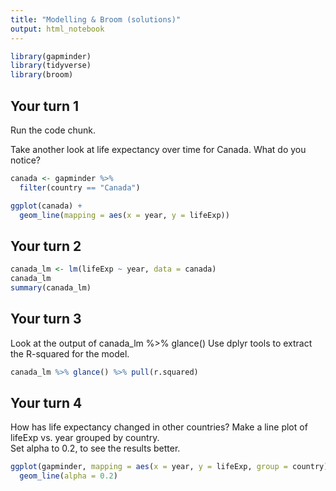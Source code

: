 ```yaml
---
title: "Modelling & Broom (solutions)"
output: html_notebook
---
```


<!-- This file by Charlotte Wickham is licensed under a Creative Commons Attribution 4.0 International License. -->

```r
library(gapminder)
library(tidyverse)
library(broom)
```

## Your turn 1 

Run the code chunk.  

Take another look at life expectancy over time for Canada.  What do you notice? 

```r
canada <- gapminder %>%
  filter(country == "Canada")

ggplot(canada) +
  geom_line(mapping = aes(x = year, y = lifeExp))
```

## Your turn 2

```r
canada_lm <- lm(lifeExp ~ year, data = canada)
canada_lm
summary(canada_lm)
```

## Your turn 3

Look at the output of canada_lm %>% glance()
Use dplyr tools to extract the R-squared for the model.

```r
canada_lm %>% glance() %>% pull(r.squared)
```


## Your turn 4

How has life expectancy changed in other countries?
Make a line plot of lifeExp vs. year grouped by country.  
Set alpha to 0.2, to see the results better.

```r
ggplot(gapminder, mapping = aes(x = year, y = lifeExp, group = country)) +
  geom_line(alpha = 0.2)
```

